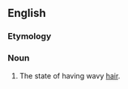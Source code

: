 ==English==

===Etymology===
{{suffix|cymotrichous|alt1=cymotrich(ous)|y}}

===Noun===
{{en-noun|-}}

# {{context|anthropology}} The state of having wavy [[hair]].